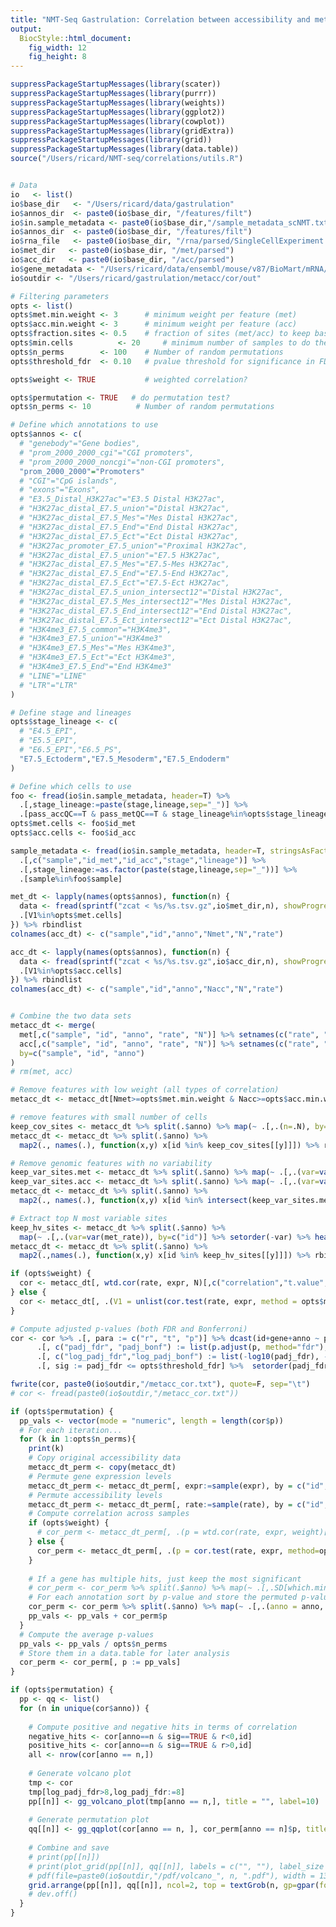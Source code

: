 ```yaml
---
title: "NMT-Seq Gastrulation: Correlation between accessibility and methylation"
output: 
  BiocStyle::html_document: 
    fig_width: 12
    fig_height: 8
---
```


```r
suppressPackageStartupMessages(library(scater))
suppressPackageStartupMessages(library(purrr))
suppressPackageStartupMessages(library(weights))
suppressPackageStartupMessages(library(ggplot2))
suppressPackageStartupMessages(library(cowplot))
suppressPackageStartupMessages(library(gridExtra))
suppressPackageStartupMessages(library(grid))
suppressPackageStartupMessages(library(data.table))
source("/Users/ricard/NMT-seq/correlations/utils.R")
```

```r
```

<!-- # Parse and filter data -->
```r
# Data
io   <- list()
io$base_dir   <- "/Users/ricard/data/gastrulation"
io$annos_dir  <- paste0(io$base_dir, "/features/filt")
io$in.sample_metadata <- paste0(io$base_dir,"/sample_metadata_scNMT.txt")
io$annos_dir  <- paste0(io$base_dir, "/features/filt")
io$rna_file   <- paste0(io$base_dir, "/rna/parsed/SingleCellExperiment.rds")
io$met_dir   <- paste0(io$base_dir, "/met/parsed")
io$acc_dir   <- paste0(io$base_dir, "/acc/parsed")
io$gene_metadata <- "/Users/ricard/data/ensembl/mouse/v87/BioMart/mRNA/Mmusculus_genes_BioMart.87.txt"
io$outdir <- "/Users/ricard/gastrulation/metacc/cor/out"

# Filtering parameters
opts <- list()
opts$met.min.weight <- 3      # minimum weight per feature (met)
opts$acc.min.weight <- 3      # minimum weight per feature (acc)
opts$fraction.sites <- 0.5    # fraction of sites (met/acc) to keep based on variance
opts$min.cells          <- 20     # minimum number of samples to do the correlation
opts$n_perms        <- 100    # Number of random permutations
opts$threshold_fdr  <- 0.10   # pvalue threshold for significance in FDR

opts$weight <- TRUE           # weighted correlation?

opts$permutation <- TRUE   # do permutation test?
opts$n_perms <- 10          # Number of random permutations

# Define which annotations to use
opts$annos <- c(
  # "genebody"="Gene bodies",
  # "prom_2000_2000_cgi"="CGI promoters",
  # "prom_2000_2000_noncgi"="non-CGI promoters",
  "prom_2000_2000"="Promoters"
  # "CGI"="CpG islands",
  # "exons"="Exons",
  # "E3.5_Distal_H3K27ac"="E3.5 Distal H3K27ac",
  # "H3K27ac_distal_E7.5_union"="Distal H3K27ac",
  # "H3K27ac_distal_E7.5_Mes"="Mes Distal H3K27ac",
  # "H3K27ac_distal_E7.5_End"="End Distal H3K27ac",
  # "H3K27ac_distal_E7.5_Ect"="Ect Distal H3K27ac",
  # "H3K27ac_promoter_E7.5_union"="Proximal H3K27ac",
  # "H3K27ac_distal_E7.5_union"="E7.5 H3K27ac",
  # "H3K27ac_distal_E7.5_Mes"="E7.5-Mes H3K27ac",
  # "H3K27ac_distal_E7.5_End"="E7.5-End H3K27ac",
  # "H3K27ac_distal_E7.5_Ect"="E7.5-Ect H3K27ac",
  # "H3K27ac_distal_E7.5_union_intersect12"="Distal H3K27ac",
  # "H3K27ac_distal_E7.5_Mes_intersect12"="Mes Distal H3K27ac",
  # "H3K27ac_distal_E7.5_End_intersect12"="End Distal H3K27ac",
  # "H3K27ac_distal_E7.5_Ect_intersect12"="Ect Distal H3K27ac",
  # "H3K4me3_E7.5_common"="H3K4me3",
  # "H3K4me3_E7.5_union"="H3K4me3"
  # "H3K4me3_E7.5_Mes"="Mes H3K4me3",
  # "H3K4me3_E7.5_Ect"="Ect H3K4me3",
  # "H3K4me3_E7.5_End"="End H3K4me3"
  # "LINE"="LINE"
  # "LTR"="LTR"
)

# Define stage and lineages
opts$stage_lineage <- c(
  # "E4.5_EPI",
  # "E5.5_EPI",
  # "E6.5_EPI","E6.5_PS",
  "E7.5_Ectoderm","E7.5_Mesoderm","E7.5_Endoderm"
)

# Define which cells to use
foo <- fread(io$in.sample_metadata, header=T) %>% 
  .[,stage_lineage:=paste(stage,lineage,sep="_")] %>%
  .[pass_accQC==T & pass_metQC==T & stage_lineage%in%opts$stage_lineage] 
opts$met.cells <- foo$id_met
opts$acc.cells <- foo$id_acc
```

<!-- Load sample metadata -->
```r
sample_metadata <- fread(io$in.sample_metadata, header=T, stringsAsFactors=T) %>% 
  .[,c("sample","id_met","id_acc","stage","lineage")] %>%
  .[,stage_lineage:=as.factor(paste(stage,lineage,sep="_"))] %>%
  .[sample%in%foo$sample]
```


<!-- Load methylation and accessibility data -->
```r
met_dt <- lapply(names(opts$annos), function(n) {
  data <- fread(sprintf("zcat < %s/%s.tsv.gz",io$met_dir,n), showProgress=F, stringsAsFactors=T, sep="\t", quote="") %>%
  .[V1%in%opts$met.cells]
}) %>% rbindlist
colnames(acc_dt) <- c("sample","id","anno","Nmet","N","rate")

acc_dt <- lapply(names(opts$annos), function(n) {
  data <- fread(sprintf("zcat < %s/%s.tsv.gz",io$acc_dir,n), showProgress=F, stringsAsFactors=T, sep="\t", quote="") %>%
  .[V1%in%opts$acc.cells]
}) %>% rbindlist
colnames(acc_dt) <- c("sample","id","anno","Nacc","N","rate")


# Combine the two data sets
metacc_dt <- merge(
  met[,c("sample", "id", "anno", "rate", "N")] %>% setnames(c("rate", "N"), c("met_rate", "Nmet")),
  acc[,c("sample", "id", "anno", "rate", "N")] %>% setnames(c("rate", "N"), c("acc_rate", "Nacc")),
  by=c("sample", "id", "anno")
)
# rm(met, acc)

```

<!-- Filter data -->
```r
# Remove features with low weight (all types of correlation)
metacc_dt <- metacc_dt[Nmet>=opts$met.min.weight & Nacc>=opts$acc.min.weight]

# remove features with small number of cells
keep_cov_sites <- metacc_dt %>% split(.$anno) %>% map(~ .[,.(n=.N), by=c("gene","id")] %>% .[n>=opts$min.cells] %>% .$id)
metacc_dt <- metacc_dt %>% split(.$anno) %>% 
  map2(., names(.), function(x,y) x[id %in% keep_cov_sites[[y]]]) %>% rbindlist

# Remove genomic features with no variability 
keep_var_sites.met <- metacc_dt %>% split(.$anno) %>% map(~ .[,.(var=var(met_rate)), by="id"] %>% .[var>0, id] %>% as.character())
keep_var_sites.acc <- metacc_dt %>% split(.$anno) %>% map(~ .[,.(var=var(acc_rate)), by="id"] %>% .[var>0, id] %>% as.character())
metacc_dt <- metacc_dt %>% split(.$anno) %>%
  map2(., names(.), function(x,y) x[id %in% intersect(keep_var_sites.met[[y]],keep_var_sites.acc[[y]])]) %>% rbindlist

# Extract top N most variable sites
keep_hv_sites <- metacc_dt %>% split(.$anno) %>% 
  map(~ .[,.(var=var(met_rate)), by=c("id")] %>% setorder(-var) %>% head(n=opts$max.genes) %>% .$id)
metacc_dt <- metacc_dt %>% split(.$anno) %>%
  map2(.,names(.), function(x,y) x[id %in% keep_hv_sites[[y]]]) %>% rbindlist
```

<!-- Compute correlations  -->
```r
if (opts$weight) {
  cor <- metacc_dt[, wtd.cor(rate, expr, N)[,c("correlation","t.value","p.value")], by = c("id","gene","anno")]
} else {
  cor <- metacc_dt[, .(V1 = unlist(cor.test(rate, expr, method = opts$method)[c("estimate", "statistic", "p.value")])), by = c("id","gene","anno")]
}

# Compute adjusted p-values (both FDR and Bonferroni)
cor <- cor %>% .[, para := c("r", "t", "p")] %>% dcast(id+gene+anno ~ para, value.var = "V1") %>%
      .[, c("padj_fdr", "padj_bonf") := list(p.adjust(p, method="fdr"), p.adjust(p, method="bonferroni")), by = "anno"] %>%
      .[, c("log_padj_fdr","log_padj_bonf") := list(-log10(padj_fdr), -log10(padj_bonf))] %>%
      .[, sig := padj_fdr <= opts$threshold_fdr] %>%  setorder(padj_fdr)
```

<!-- Save results -->
```r
fwrite(cor, paste0(io$outdir,"/metacc_cor.txt"), quote=F, sep="\t")
# cor <- fread(paste0(io$outdir,"/metacc_cor.txt"))
```

<!-- Run permutation test for the correlation across samples -->
```r
if (opts$permutation) {
  pp_vals <- vector(mode = "numeric", length = length(cor$p))
  # For each iteration...
  for (k in 1:opts$n_perms){
    print(k)
    # Copy original accessibility data
    metacc_dt_perm <- copy(metacc_dt)
    # Permute gene expression levels
    metacc_dt_perm <- metacc_dt_perm[, expr:=sample(expr), by = c("id","gene","anno")]
    # Permute accessibility levels
    metacc_dt_perm <- metacc_dt_perm[, rate:=sample(rate), by = c("id","gene","anno")]
    # Compute correlation across samples
    if (opts$weight) {
      # cor_perm <- metacc_dt_perm[, .(p = wtd.cor(rate, expr, weight)[, c("p.value")]), by = c("id", "gene", "anno")]
    } else {
      cor_perm <- metacc_dt_perm[, .(p = cor.test(rate, expr, method=opts$method)[["p.value"]]), by = c("id","gene","anno")]
    }
    
    # If a gene has multiple hits, just keep the most significant
    # cor_perm <- cor_perm %>% split(.$anno) %>% map(~ .[,.SD[which.min(p)], by=c("gene")]) %>% rbindlist
    # For each annotation sort by p-value and store the permuted p-values
    cor_perm <- cor_perm %>% split(.$anno) %>% map(~ .[,.(anno = anno, p = sort(p))]) %>% rbindlist
    pp_vals <- pp_vals + cor_perm$p
  }
  # Compute the average p-values
  pp_vals <- pp_vals / opts$n_perms
  # Store them in a data.table for later analysis
  cor_perm <- cor_perm[, p := pp_vals]
}
```

<!-- Volcano plot of p-values against Pearson's r and QQ-plot of p-values -->
```r
if (opts$permutation) {
  pp <- qq <- list()
  for (n in unique(cor$anno)) {
    
    # Compute positive and negative hits in terms of correlation
    negative_hits <- cor[anno==n & sig==TRUE & r<0,id]
    positive_hits <- cor[anno==n & sig==TRUE & r>0,id]
    all <- nrow(cor[anno == n,])
    
    # Generate volcano plot  
    tmp <- cor
    tmp[log_padj_fdr>8,log_padj_fdr:=8]
    pp[[n]] <- gg_volcano_plot(tmp[anno == n,], title = "", label=10)
    
    # Generate permutation plot
    qq[[n]] <- gg_qqplot(cor[anno == n, ], cor_perm[anno == n]$p, title = "")
    
    # Combine and save
    # print(pp[[n]])
    # print(plot_grid(pp[[n]], qq[[n]], labels = c("", ""), label_size = 20, ncol = 2, nrow = 1))
    # pdf(file=paste0(io$outdir,"/pdf/volcano_", n, ".pdf"), width = 13, height = 5.5, useDingbats = FALSE)
    grid.arrange(pp[[n]], qq[[n]], ncol=2, top = textGrob(n, gp=gpar(fontsize=29, fontface = "bold")), newpage = TRUE)
    # dev.off()
  }
}
```

